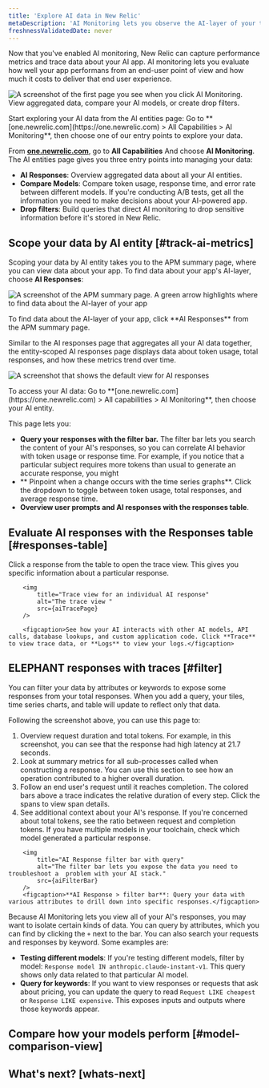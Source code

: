 ```yaml
---
title: 'Explore AI data in New Relic'
metaDescription: 'AI Monitoring lets you observe the AI-layer of your tech stack, giving you a holistic overview of the health and performance of your AI-powered app.'
freshnessValidatedDate: never
---
```





Now that you've enabled AI monitoring, New Relic can capture performance metrics and trace data about your AI app. AI monitoring lets you evaluate how well your app performans from an end-user point of view and how much it costs to deliver that end user experience. 

<img
    title="AI Entities page"
    alt="A screenshot of the first page you see when you click AI Monitoring. View aggregated data, compare your AI models, or create drop filters."
    src={apmAIEntitiesPage}
/>
<figcaption>
    Start exploring your AI data from the AI entities page: Go to **[one.newrelic.com](https://one.newrelic.com) > All Capabilities > AI Monitoring**, then choose one of our entry points to explore your data.
</figcaption>

From **[one.newrelic.com](https://one.newrelic.com)**, go to **All Capabilities** And choose **AI Monitoring**. The AI entities page gives you three entry points into managing your data:

* **AI Responses**: Overview aggregated data about all your AI entities. 
* **Compare Models**: Compare token usage, response time, and error rate between different models. If you're conducting A/B tests, get all the information you need to make decisions about your AI-powered app.
* **Drop filters**: Build queries that direct AI monitoring to drop sensitive information before it's stored in New Relic.

## Scope your data by AI entity [#track-ai-metrics]

Scoping your data by AI entity takes you to the APM summary page, where you can view data about your app. To find data about your app's AI-layer, choose **AI Responses**: 

<img
    title="Find entity-scoped AI Responses page"
    alt="A screenshot of the APM summary page. A green arrow highlights where to find data about the AI-layer of your app"
    src={apmFindAiResponsesFromApm}
/>
<figcaption>
    To find data about the AI-layer of your app, click **AI Responses** from the APM summary page. 
</figcaption>

Similar to the AI responses page that aggregates all your AI data together, the entity-scoped AI responses page displays data about token usage, total responses, and how these metrics trend over time. 

<img
    title="AI monitoring response page"
    alt="A screenshot that shows the default view for AI responses "
    src={apmAiResponsesDefaultView}
    />

<figcaption>
    To access your AI data: Go to **[one.newrelic.com](https://one.newrelic.com) > All capabilities > AI Monitoring**, then choose your AI entity.
</figcaption>

This page lets you: 

* **Query your responses with the filter bar.** The filter bar lets you search the content of your AI's responses, so you can correlate AI behavior with token usage or response time. For example, if you notice that a particular subject requires more tokens than usual to generate an accurate response, you might 
* ** Pinpoint when a change occurs with the time series graphs**. Click the dropdown to toggle between token usage, total responses, and average response time.
* **Overview user prompts and AI responses with the responses table**. 


## Evaluate AI responses with the Responses table  [#responses-table]

Click a response from the table to open the trace view. This gives you specific information about a particular response. 

```
    <img
        title="Trace view for an individual AI response"
        alt="The trace view "
        src={aiTracePage}
    />

    <figcaption>See how your AI interacts with other AI models, API calls, database lookups, and custom application code. Click **Trace** to view trace data, or **Logs** to view your logs.</figcaption>
```


## ELEPHANT responses with traces [#filter]

You can filter your data by attributes or keywords to expose some responses from your total responses. When you add a query, your tiles, time series charts, and table will update to reflect only that data. 

Following the screenshot above, you can use this page to:
1. Overview request duration and total tokens. For example, in this screenshot, you can see that the response had high latency at 21.7 seconds. 
2. Look at summary metrics for all sub-processes called when constructing a response. You can use this section to see how an operation contributed to a higher overall duration. 
3. Follow an end user's request until it reaches completion. The colored bars above a trace indicates the relative duration of every step. Click the spans to view span details. 
4. See additional context about your AI's response. If you're concerned about total tokens, see the ratio between request and completion tokens. If you have multiple models in your toolchain, check which model generated a particular response. 

```
    <img
        title="AI Response filter bar with query"
        alt="The filter bar lets you expose the data you need to troubleshoot a  problem with your AI stack."
        src={aiFilterBar}
    />
    <figcaption>**AI Response > filter bar**: Query your data with various attributes to drill down into specific responses.</figcaption>
```

Because AI Monitoring lets you view all of your AI's responses, you may want to isolate certain kinds of data. You can query by attributes, which you can find by clicking the `+` next to the bar. You can also search your requests and responses by keyword. Some examples are:

* **Testing different models**: If you're testing different models, filter by model: `Response model IN anthropic.claude-instant-v1`. This query shows only data related to that particular AI model.
* **Query for keywords**: If you want to view responses or requests that ask about pricing, you can update the query to read `Request LIKE cheapest` or `Response LIKE expensive`. This exposes inputs and outputs where those keywords appear.

## Compare how your models perform [#model-comparison-view]

## What's next? [whats-next]

 